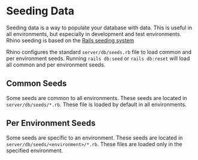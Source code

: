 # Seeding Data

Seeding data is a way to populate your database with data. This is useful in all environments, but especially in development and test environments. Rhino seeding is based on the [Rails seeding system](https://guides.rubyonrails.org/v5.1/active_record_migrations.html#migrations-and-seed-data)

Rhino configures the standard `server/db/seeds.rb` file to load common and per environment seeds. Running `rails db:seed` or `rails db:reset` will load all common and per environment seeds.

## Common Seeds

Some seeds are common to all environments. These seeds are located in `server/db/seeds/*.rb`. These file is loaded by default in all environments.

## Per Environment Seeds

Some seeds are specific to an environment. These seeds are located in `server/db/seeds/<environment>/*.rb`. These files are loaded only in the specified environment.
